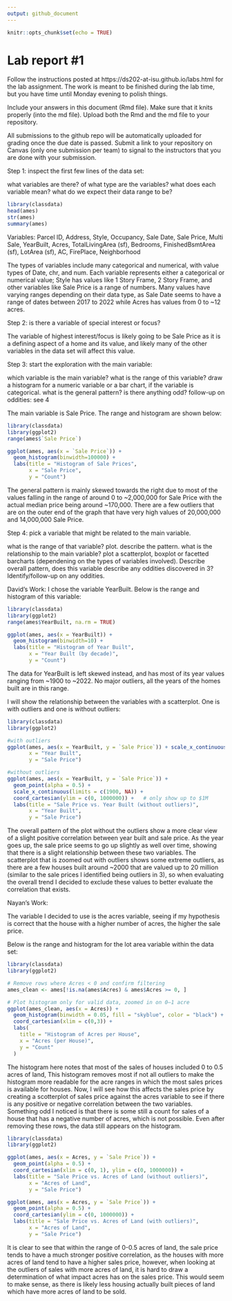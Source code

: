 ```yaml
---
output: github_document
---
```


<!-- README.md is generated from README.Rmd. Please edit the README.Rmd file -->


```r
knitr::opts_chunk$set(echo = TRUE)
```

# Lab report #1

Follow the instructions posted at https://ds202-at-isu.github.io/labs.html for the lab assignment. The work is meant to be finished during the lab time, but you have time until Monday evening to polish things.

Include your answers in this document (Rmd file). Make sure that it knits properly (into the md file). Upload both the Rmd and the md file to your repository.  

All submissions to the github repo will be automatically uploaded for grading once the due date is passed.
Submit a link to your repository on Canvas (only one submission per team) to signal to the instructors that you are done with your submission.

Step 1: inspect the first few lines of the data set:

what variables are there? of what type are the variables? what does each variable mean? what do we expect their data range to be?

```r
library(classdata)
head(ames)
str(ames)
summary(ames)

```
Variables: Parcel ID, Address, Style, Occupancy, Sale Date, Sale Price, Multi Sale, YearBuilt, 
Acres, TotalLivingArea (sf), Bedrooms, FinishedBsmtArea (sf), LotArea (sf), AC, FirePlace, Neighborhood

The types of variables include many categorical and numerical, with value types of Date, chr, and num. Each variable represents either a categorical or numerical value; Style has values like 1 Story Frame, 2 Story Frame, and other variables like Sale Price is a range of numbers. Many values have varying ranges depending on their data type, as Sale Date seems to have a range of dates between 2017 to 2022 while Acres has values from 0 to ~12 acres.

Step 2: is there a variable of special interest or focus?

The variable of highest interest/focus is likely going to be Sale Price as it is a defining aspect of a home and its value, and likely many of the other variables in the data set will affect this value.

Step 3: start the exploration with the main variable:

which variable is the main variable? what is the range of this variable? draw a histogram for a numeric variable or a bar chart, if the variable is categorical. what is the general pattern? is there anything odd?
follow-up on oddities: see 4

The main variable is Sale Price. The range and histogram are shown below:

```r
library(classdata)
library(ggplot2)
range(ames$`Sale Price`)

ggplot(ames, aes(x = `Sale Price`)) + 
  geom_histogram(binwidth=100000) +
  labs(title = "Histogram of Sale Prices",
       x = "Sale Price",
       y = "Count")


```

The general pattern is mainly skewed towards the right due to most of the values falling in the range of around 0 to ~2,000,000 for Sale Price with the actual median price being around ~170,000. There are a few outliers that are on the outer end of the graph that have very high values of 20,000,000 and 14,000,000 Sale Price.



Step 4: pick a variable that might be related to the main variable.

what is the range of that variable? plot. describe the pattern.
what is the relationship to the main variable? plot a scatterplot, boxplot or facetted barcharts (dependening on the types of variables involved). Describe overall pattern, does this variable describe any oddities discovered in 3? Identify/follow-up on any oddities.

David's Work:
I chose the variable YearBuilt. Below is the range and histogram of this variable:
```r
library(classdata)
library(ggplot2)
range(ames$YearBuilt, na.rm = TRUE)

ggplot(ames, aes(x = YearBuilt)) + 
  geom_histogram(binwidth=10) +
  labs(title = "Histogram of Year Built",
       x = "Year Built (by decade)",
       y = "Count")


```

The data for YearBuilt is left skewed instead, and has most of its year values ranging from ~1900 to ~2022. No major outliers, all the years of the homes built are in this range.

I will show the relationship between the variables with a scatterplot. One is with outliers and one is without outliers:

```r
library(classdata)
library(ggplot2)

#with outliers
ggplot(ames, aes(x = YearBuilt, y = `Sale Price`)) + scale_x_continuous(limits = c(1900, NA)) + geom_point() + labs(title = "Sale Price vs. Year Built (with outliers)",
       x = "Year Built",
       y = "Sale Price")

#without outliers
ggplot(ames, aes(x = YearBuilt, y = `Sale Price`)) +
  geom_point(alpha = 0.5) +
  scale_x_continuous(limits = c(1900, NA)) +
  coord_cartesian(ylim = c(0, 1000000)) +   # only show up to $1M
  labs(title = "Sale Price vs. Year Built (without outliers)",
       x = "Year Built",
       y = "Sale Price")


```


The overall pattern of the plot without the outliers show a more clear view of a slight positive correlation between year built and sale price. As the year goes up, the sale price seems to go up slightly as well over time, showing that there is a slight relationship between these two variables. The scatterplot that is zoomed out with outliers shows some extreme outliers, as there are a few houses built around ~2000 that are valued up to 20 million (similar to the sale prices I identified being outliers in 3), so when evaluating the overall trend I decided to exclude these values to better evaluate the correlation that exists.

Nayan's Work:

The variable I decided to use is the acres variable, seeing if my hypothesis is correct that the house with a higher number of acres, the higher the sale price. 

Below is the range and histogram for the lot area variable within the data set:

```r
library(classdata)
library(ggplot2)

# Remove rows where Acres < 0 and confirm filtering
ames_clean <- ames[!is.na(ames$Acres) & ames$Acres >= 0, ]

# Plot histogram only for valid data, zoomed in on 0–1 acre
ggplot(ames_clean, aes(x = Acres)) +
  geom_histogram(binwidth = 0.05, fill = "skyblue", color = "black") +
  coord_cartesian(xlim = c(0,3)) +
  labs(
    title = "Histogram of Acres per House",
    x = "Acres (per House)",
    y = "Count"
  )
```

The histogram here notes that most of the sales of houses included 0 to 0.5 acres of land, This histogram removes most if not all outliers to make the histogram more readable for the acre ranges in which the most sales prices is available for houses. Now, I will see how this affects the sales price by creating a scotterplot of sales price against the acres variable to see if there is any positive or negative correlation between the two variables. Something odd I noticed is that there is some still a count for sales of a house that has a negative number of acres, which is not possible. Even after removing these rows, the data still appears on the histogram.


```r
library(classdata)
library(ggplot2)

ggplot(ames, aes(x = Acres, y = `Sale Price`)) +
  geom_point(alpha = 0.5) +
  coord_cartesian(xlim = c(0, 1), ylim = c(0, 1000000)) +
  labs(title = "Sale Price vs. Acres of Land (without outliers)",
       x = "Acres of Land",
       y = "Sale Price")

ggplot(ames, aes(x = Acres, y = `Sale Price`)) +
  geom_point(alpha = 0.5) +
  coord_cartesian(ylim = c(0, 1000000)) +
  labs(title = "Sale Price vs. Acres of Land (with outliers)",
       x = "Acres of Land",
       y = "Sale Price")


```

It is clear to see that within the range of 0-0.5 acres of land, the sale price tends to have a much stronger positive correlation, as the houses with more acres of land tend to have a higher sales price, however, when looking at the outliers of sales with more acres of land, it is hard to draw a determination of what impact acres has on the sales price. This would seem to make sense, as there is likely less housing actually built pieces of land which have more acres of land to be sold. 